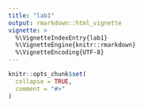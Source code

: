 ```yaml
---
title: "lab1"
output: rmarkdown::html_vignette
vignette: >
  %\VignetteIndexEntry{lab1}
  %\VignetteEngine{knitr::rmarkdown}
  %\VignetteEncoding{UTF-8}
---
```


```r
knitr::opts_chunk$set(
  collapse = TRUE,
  comment = "#>"
)
```




